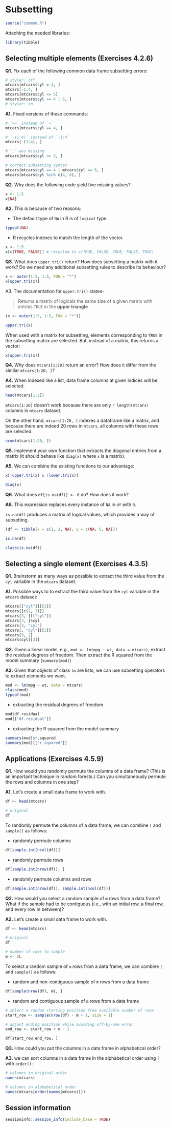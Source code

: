 # Subsetting

```r
source("common.R")
```

Attaching the needed libraries:

```r
library(tibble)
```

## Selecting multiple elements (Exercises 4.2.6)

**Q1.** Fix each of the following common data frame subsetting errors:

```r
# styler: off
mtcars[mtcars$cyl = 4, ]
mtcars[-1:4, ]
mtcars[mtcars$cyl <= 5]
mtcars[mtcars$cyl == 4 | 6, ]
# styler: on
```

**A1.** Fixed versions of these commands:

```r
# `==` instead of `=`
mtcars[mtcars$cyl == 4, ]

# `-(1:4)` instead of `-1:4`
mtcars[-(1:4), ]

# `,` was missing
mtcars[mtcars$cyl <= 5, ]

# correct subsetting syntax
mtcars[mtcars$cyl == 4 | mtcars$cyl == 6, ]
mtcars[mtcars$cyl %in% c(4, 6), ]
```

**Q2.** Why does the following code yield five missing values?

```r
x <- 1:5
x[NA]
```

**A2.** This is because of two reasons:

- The default type of `NA` in R is of `logical` type.

```r
typeof(NA)
```

- R recycles indexes to match the length of the vector.

```r
x <- 1:5
x[c(TRUE, FALSE)] # recycled to c(TRUE, FALSE, TRUE, FALSE, TRUE)
```

**Q3.** What does `upper.tri()` return? How does subsetting a matrix with it work? Do we need any additional subsetting rules to describe its behaviour?

```r
x <- outer(1:5, 1:5, FUN = "*")
x[upper.tri(x)]
```

A3. The documentation for `upper.tri()` states-

> Returns a matrix of logicals the same size of a given matrix with entries `TRUE` in the **upper triangle**

```r
(x <- outer(1:5, 1:5, FUN = "*"))

upper.tri(x)
```

When used with a matrix for subsetting, elements corresponding to `TRUE` in the subsetting matrix are selected. But, instead of a matrix, this returns a vector:

```r
x[upper.tri(x)]
```

**Q4.** Why does `mtcars[1:20]` return an error? How does it differ from the similar `mtcars[1:20, ]`?

**A4.** When indexed like a list, data frame columns at given indices will be selected.

```r
head(mtcars[1:2])
```

`mtcars[1:20]` doesn't work because there are only `r length(mtcars)` columns in `mtcars` dataset.

On the other hand, `mtcars[1:20, ]` indexes a dataframe like a matrix, and because there are indeed 20 rows in `mtcars`, all columns with these rows are selected.

```r
nrow(mtcars[1:20, ])
```

**Q5.** Implement your own function that extracts the diagonal entries from a matrix (it should behave like `diag(x)` where `x` is a matrix).

**A5.** We can combine the existing functions to our advantage:

```r
x[!upper.tri(x) & !lower.tri(x)]

diag(x)
```

**Q6.** What does `df[is.na(df)] <- 0` do? How does it work?

**A6.** This expression replaces every instance of `NA` in `df` with `0`.

`is.na(df)` produces a matrix of logical values, which provides a way of subsetting.

```r
(df <- tibble(x = c(1, 2, NA), y = c(NA, 5, NA)))

is.na(df)

class(is.na(df))
```

## Selecting a single element (Exercises 4.3.5)

**Q1.** Brainstorm as many ways as possible to extract the third value from the `cyl` variable in the `mtcars` dataset.

**A1.** Possible ways to to extract the third value from the `cyl` variable in the `mtcars` dataset:

```r
mtcars[["cyl"]][[3]]
mtcars[[c(2, 3)]]
mtcars[3, ][["cyl"]]
mtcars[3, ]$cyl
mtcars[3, "cyl"]
mtcars[, "cyl"][[3]]
mtcars[3, 2]
mtcars$cyl[[3]]
```

**Q2.** Given a linear model, e.g., `mod <- lm(mpg ~ wt, data = mtcars)`, extract the residual degrees of freedom. Then extract the R squared from the model summary (`summary(mod)`)

**A2.** Given that objects of class `lm` are lists, we can use subsetting operators to extract elements we want.

```r
mod <- lm(mpg ~ wt, data = mtcars)
class(mod)
typeof(mod)
```

- extracting the residual degrees of freedom

```r
mod$df.residual 
mod[["df.residual"]]
```

- extracting the R squared from the model summary

```r
summary(mod)$r.squared
summary(mod)[["r.squared"]]
```

## Applications (Exercises 4.5.9)

**Q1.**  How would you randomly permute the columns of a data frame? (This is an important technique in random forests.) Can you simultaneously permute the rows and columns in one step?

**A1.** Let's create a small data frame to work with.

```r
df <- head(mtcars)

# original
df
```

To randomly permute the columns of a data frame, we can combine `[` and `sample()` as follows:

- randomly permute columns

```r
df[sample.int(ncol(df))]
```

- randomly permute rows

```r
df[sample.int(nrow(df)), ]
```

- randomly permute columns and rows

```r
df[sample.int(nrow(df)), sample.int(ncol(df))]
```

**Q2.** How would you select a random sample of `m` rows from a data frame?  What if the sample had to be contiguous (i.e., with an initial row, a final row, and every row in between)?

**A2.**  Let's create a small data frame to work with.

```r
df <- head(mtcars)

# original
df

# number of rows to sample
m <- 2L
```

To  select a random sample of `m` rows from a data frame, we can combine `[` and `sample()` as follows:

- random and non-contiguous sample of `m` rows from a data frame

```r
df[sample(nrow(df), m), ]
```

- random and contiguous sample of `m` rows from a data frame

```r
# select a random starting position from available number of rows
start_row <- sample(nrow(df) - m + 1, size = 1)

# adjust ending position while avoiding off-by-one error
end_row <- start_row + m - 1

df[start_row:end_row, ]
```

**Q3.** How could you put the columns in a data frame in alphabetical order?

**A3.** we can sort columns in a data frame in the alphabetical order using `[` with `order()`:

```r
# columns in original order
names(mtcars)

# columns in alphabetical order
names(mtcars[order(names(mtcars))])
```

## Session information

```r
sessioninfo::session_info(include_base = TRUE)
```
